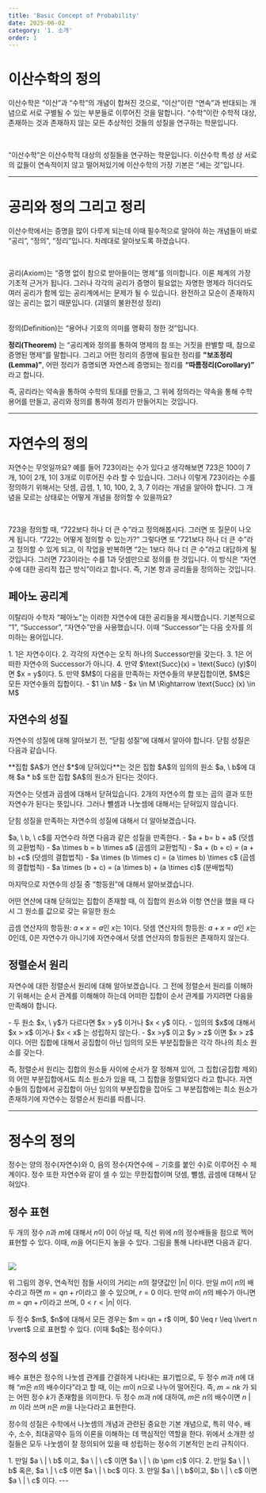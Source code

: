 ```yaml
---
title: 'Basic Concept of Probability'
date: 2025-06-02
category: '1. 소개'
order: 1
---
```


# 이산수학의 정의

이산수학은 “이산”과 “수학”의 개념이 합쳐진 것으로, “이산”이란 “연속”과 반대되는 개념으로 서로 구별될 수 있는 부분들로 이루어진 것을 말합니다. “수학”이란 수학적 대상, 존재하는 것과 존재하지 않는 모든 추상적인 것들의 성질을 연구하는 학문입니다.

<br />

“이산수학”은 이산수학적 대상의 성질들을 연구하는 학문입니다. 이산수학 특성 상 서로의
값들이 연속적이지 않고 떨어져있기에 이산수학의 가장 기본은 “세는 것”입니다.

---

# 공리와 정의 그리고 정리

이산수학에서는 증명을 많이 다루게 되는데 이때 필수적으로 알아야 하는 개념들이 바로 “공리”, “정의”, “정리”입니다. 차례대로 알아보도록 하겠습니다.

<br />

공리(Axiom)는 “증명 없이 참으로 받아들이는 명제”를 의미합니다. 이론 체계의 가장 기초적 근거가 됩니다. 그러나 각각의 공리가 증명이 필요없는 자명한 명제라 하더라도 여러 공리가 함께 있는 공리계에서는 문제가 될 수 있습니다. 완전하고 모순이 존재하지 않는 공리는 없기 때문입니다. (괴델의 불완전성 정리)

<br />
정의(Definition)는 “용어나 기호의 의미를 명확히 정한 것”입니다.
<br />

**정리(Theorem)** 는 “공리계와 정의를 통하여 명제의 참 또는 거짓을 판별할 때, 참으로 증명된 명제”를 말합니다. 그리고 어떤 정리의 증명에 필요한 정리를 **"보조정리(Lemma)”**, 어떤 정리가 증명되면 자연스레 증명되는 정리를 **“따름정리(Corollary)”** 라고 합니다.

<Callout type="important">
  즉, 공리라는 약속을 통하여 수학의 토대를 만들고, 그 위에 정의라는 약속을 통해
  수학 용어를 만들고, 공리와 정의를 통하여 정리가 만들어지는 것입니다.
</Callout>

---

# 자연수의 정의

자연수는 무엇일까요? 예를 들어 723이라는 수가 있다고 생각해보면 723은 100이 7개, 10이 2개, 1이 3개로 이루어진 수라 할 수 있습니다. 그러나 이렇게 723이라는 수를 정의하기 위해서는 덧셈, 곱셈, 1, 10, 100, 2, 3, 7 이라는 개념을 알아야 합니다. 그 개념을 모르는 상태로는 어떻게 개념을 정의할 수 있을까요?

<br />

723을 정의할 때, “722보다 하나 더 큰 수”라고 정의해봅시다. 그러면 또 질문이 나오게 됩니다. “722는 어떻게 정의할 수 있는가?” 그렇다면 또 “721보다 하나 더 큰 수”라고 정의할 수 있게 되고, 이 작업을 반복하면 “2는 1보다 하나 더 큰 수”라고 대답하게 될 것입니다. 그러면 723이라는 수를 1과 덧셈만으로 정의를 한 것입니다. 이 방식은 “자연수에 대한 공리적 접근 방식”이라고 합니다. 즉, 기본 항과 공리들을 정의하는 것입니다.

## 페아노 공리계

이탈리아 수학자 “페아노”는 이러한 자연수에 대한 공리들을 제시했습니다. 기본적으로 “1”, “Successor”, “자연수”만을 사용했습니다. 이때 “Successor”는 다음 숫자를 의미하는 용어입니다.

<Callout type="important" title="페아노 공리계 (공리)">
  1. 1은 자연수이다.
  2. 각각의 자연수는 오직 하나의 Successor만을 갖는다.
  3. 1은 어떠한 자연수의 Successor가 아니다.
  4. 만약 $\text{Succ}(x) = \text{Succ}
  (y)$이면 $x = y$이다.
  5. 만약 $M$이 다음을 만족하는 자연수들의 부분집합이면, $M$은 모든 자연수들의 집합이다.
        - $1 \in M$ - $x \in M \Rightarrow \text{Succ} (x) \in M$
</Callout>

## 자연수의 성질

자연수의 성질에 대해 알아보기 전, “닫힘 성질”에 대해서 알아야 합니다. 닫힘 성질은 다음과 같습니다.

<Callout type="tip" title="닫힘 성질 (정리)">
  **집합 $A$가 연산 $*$에 닫혀있다**는 것은 집합 $A$의 임의의 원소 $a, \ b$에
  대해 $a * b$ 또한 집합 $A$의 원소가 된다는 것이다.
</Callout>

자연수는 덧셈과 곱셈에 대해서 닫혀있습니다. 2개의 자연수의 합 또는 곱의 결과 또한 자연수가 된다는 뜻입니다. 그러나 뺄셈과 나눗셈에 대해서는 닫혀있지 않습니다.

닫힘 성질을 만족하는 자연수의 성질에 대해서 더 알아보겠습니다.

<Callout type="tip" title="자연수에 대한 성질 (정리)">
  $a, \ b, \ c$를 자연수라 하면 다음과 같은 성질을 만족한다. 
  - $a + b= b + a$ (덧셈의 교환법칙) 
  - $a \times b = b \times a$ (곱셈의 교환법칙) 
  - $a + (b + c) = (a + b) +c$ (덧셈의 결합법칙) 
  - $a \times (b \times c) = (a \times b) \times c$ (곱셈의 결합법칙) 
  - $a \times (b + c) = (a \times b) + (a \times c)$ (분배법칙)
</Callout>

마지막으로 자연수의 성질 중 “항등원”에 대해서 알아보겠습니다.

<Callout title="항등원 (정의)">
  어떤 연산에 대해 닫혀있는 집합이 존재할 때, 이 집합의 원소와 이항 연산을 했을
  때 다시 그 원소를 값으로 갖는 유일한 원소
</Callout>

곱셈 연산자의 항등원: $a \times x = a$인 $x$는 1이다.
덧셈 연산자의 항등원: $a + x = a$인 $x$는 0인데, 0은 자연수가 아니기에 자연수에서 덧셈 연산자의 항등원은 존재하지 않는다.

## 정렬순서 원리

자연수에 대한 정렬순서 원리에 대해 알아보겠습니다. 그 전에 정렬순서 원리를 이해하기 위해서는 순서 관계를 이해해야 하는데 어떠한 집합이 순서 관계를 가지려면 다음을 만족해야 합니다.

<Callout title="순서 관계 (정의)">
- 두 원소 $x, \ y$가 다르다면 $x > y$ 이거나 $x < y$ 이다.
- 임의의 $x$에 대해서 $x > x$ 이거나 $x < x$ 는 성립하지 않는다.
- $x >y$ 이고 $y > z$ 이면 $x > z$ 이다.
</Callout>

<Callout type="tip" title="정렬순서 원리 (정리)">
  어떤 집합에 대해서 공집합이 아닌 임의의 모든 부분집합들은 각각 하나의 최소
  원소를 갖는다.
</Callout>

즉, 정렬순서 원리는 집합의 원소들 사이에 순서가 잘 정해져 있어, 그 집합(공집합 제외)의 어떤 부분집합에서도 최소 원소가 있을 때, 그 집합을 정렬되었다 라고 합니다. 자연수들의 집합에서 공집합이 아닌 임의의 부분집합을 잡아도 그 부분집합에는 최소 원소가 존재하기에 자연수는 정렬순서 원리를 따릅니다.

---

# 정수의 정의

정수는 양의 정수(자연수)와 0, 음의 정수(자연수에 $-$ 기호를 붙인 수)로 이루어진 수 체계이다. 정수 또한 자연수와 같이 셀 수 있는 무한집합이며 덧셈, 뺄셈, 곱셈에 대해서 닫혀있다.

## 정수 표현

두 개의 정수 $n$과 $m$에 대해서 $n$이 $0$이 아닐 때, 직선 위에 $n$의 정수배들을 점으로 찍어 표현할 수 있다. 이때, $m$을 어디든지 놓을 수 있다. 그림을 통해 나타내면 다음과 같다.

<br />

<img src="/images/discrete-mathematics/Ch_01/Integer.png" />

<br />

위 그림의 경우, 연속적인 점들 사이의 거리는 $n$의 절댓값인 $\lvert n \rvert$ 이다. 만일 $m$이 $n$의 배수라고 하면 $m = qn + r$이라고 쓸 수 있으며, $r = 0$ 이다. 만약 $m$이 $n$의 배수가 아니면 $m = qn + r$이라고 쓰며, $0 < r< \lvert n \rvert$ 이다.

<Callout title="정수 표현 방법 (정의)">
  두 정수 $m$, $n$에 대해서 모든 경우는 $m = qn + r$ 이며, $0 \leq r \leq \lvert
  n \rvert$ 으로 표현할 수 있다. (이때 $q$는 정수이다.)
</Callout>

## 정수의 성질

배수 표현은 정수의 나눗셈 관계를 간결하게 나타내는 표기법으로, 두 정수 $m$과 $n$에 대해 “$m$은 $n$의 배수이다”라고 할 때, 이는 $m$이 $n$으로 나누어 떨어진다. 즉, $m = nk$ 가 되는 어떤 정수 $k$가 존재함을 의미한다.
<Callout title="배수 표현 (정의)">
  두 정수 $m$과 $n$에 대하여, $m$은 $n$의 배수이면 $n \ | \ m$ 이라 쓰며 $n$은
  $m$을 나눈다라고 표현한다.
</Callout>

정수의 성질은 수학에서 나눗셈의 개념과 관련된 중요한 기본 개념으로, 특히 약수, 배수, 소수, 최대공약수 등의 이론을 이해하는 데 핵심적인 역할을 한다. 위에서 소개한 성질들은 모두 나눗셈이 잘 정의되어 있을 때 성립하는 정수의 기본적인 논리 규칙이다.

<Callout type="tip" title="정수의 성질 (정리)">
  1. 만일 $a \ | \ b$ 이고, $a \ | \ c$ 이면 $a \ | \ (b \pm c)$ 이다. 
  2. 만일 $a \ | \ b$ 혹은, $a \ | \ c$ 이면 $a \ | \ bc$ 이다. 
  3. 만일 $a \ | \ b$이고, $b \ | \ c$ 이면 $a \ | \ c$ 이다.
</Callout>
---
